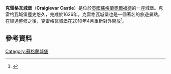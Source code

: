 {{expand|time=2015-07-11T09:34:19+00:00}}
'''克雷格瓦城堡'''（'''Craigievar Castle'''）是位於[[英國|英國]][[蘇格蘭|蘇格蘭]][[奧爾福德|奧爾福德]]的一座城堡。克雷格瓦城堡歷史悠久，完成於1626年。克雷格瓦城堡也是一個著名的旅遊景點。在經過整修之後，克雷格瓦城堡在2010年4月重新對外開放<ref>{{Cite web |url=http://news.bbc.co.uk/2/hi/uk_news/scotland/north_east/8654763.stm |title=BBC News website 30/4/09 |accessdate=2015-07-11 |archive-date=2019-09-14 |archive-url=https://web.archive.org/web/20190914053951/http://news.bbc.co.uk/2/hi/uk_news/scotland/north_east/8654763.stm |dead-url=no }}</ref>。
==參考資料==
{{reflist}}
[[Category:蘇格蘭城堡|Category:蘇格蘭城堡]]